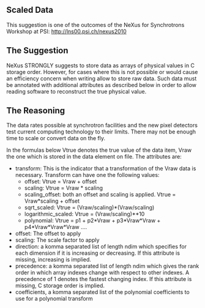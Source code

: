 ==Scaled Data==
This suggestion is one of  the outcomes of the NeXus for Synchrotrons Workshop at PSI: http://lns00.psi.ch/nexus2010

==The Suggestion==
NeXus STRONGLY suggests to store data as arrays of physical values in C storage order. However, for 
cases where this is not possible or would cause an efficiency concern when writing allow to store raw data. 
Such data must be annotated with additional attributes as described below in order to allow reading software 
to reconstruct the true physical value.


==The Reasoning==
The data rates possible at synchrotron facilities and the new pixel detectors test current computing 
technology to their limits. There may not be enough time to scale or convert data on the fly.
  

In the formulas below 
Vtrue denotes the true value of the data item, Vraw the one which is stored 
in the data element on file. The attributes are:

* transform: This is the indicator that a transformation of the Vraw data is necessary. Transform can have one the following values:
** offset: Vtrue = Vraw + offset
** scaling: Vtrue = Vraw * scaling
** scaling_offset: both an offset and scaling is applied. Vtrue = Vraw*scaling + offset
** sqrt_scaled: Vtrue = (Vraw/scaling)*(Vraw/scaling)
** logarithmic_scaled: Vtrue = (Vraw/scaling)**10   
** polynomial: Vtrue = p1 + p2*Vraw + p3*Vraw*Vraw + p4*Vraw*Vraw*Vraw ....
* offset:  The offset to apply
* scaling: The scale factor to apply
* direction: a komma separated list of length ndim which specifies for each dimension if it is increasing or decreasing. If this attribute is missing, increasing is implied. 
* precedence: a komma separated list of length ndim which gives the rank order in which array indexes change with respect to other indexes. A precedence of 1 denotes the fastest changing index. If this attribute is missing, C storage order is implied.
* coefficients, a komma separated list of the polynomial coefficients to use for a polynomial transform